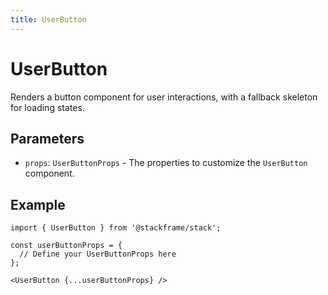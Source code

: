 ```yaml
---
title: UserButton
---
```


# UserButton

Renders a button component for user interactions, with a fallback skeleton for loading states.

## Parameters

- `props`: `UserButtonProps` - The properties to customize the `UserButton` component.

## Example

```tsx
import { UserButton } from '@stackframe/stack';

const userButtonProps = {
  // Define your UserButtonProps here
};

<UserButton {...userButtonProps} />
```
